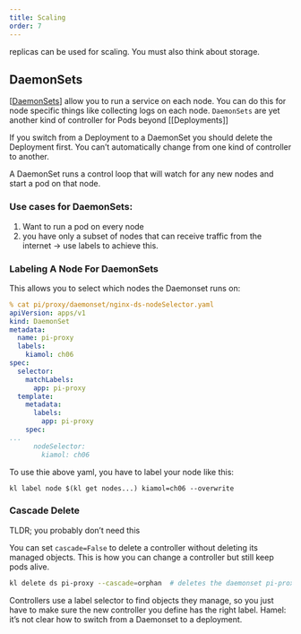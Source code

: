 ```yaml
---
title: Scaling
order: 7
---
```


replicas can be used for scaling.   You must also think about storage.  

## DaemonSets

[[DaemonSets]] allow you to run a service on each node.  You can do this for node specific things like collecting logs on each node.  `DaemonSets` are yet another kind of controller for Pods beyond [[Deployments]]

If you switch from a Deployment to a DaemonSet you should delete the Deployment first.  You can't automatically change from one kind of controller to another.

A DaemonSet runs a control loop that will watch for any new nodes and start a pod on that node.

### Use cases for DaemonSets:
1. Want to run a pod on every node
2. you have only a subset of nodes that can receive traffic from the internet -> use labels to achieve this.  

### Labeling A Node For DaemonSets

This allows you to select which nodes the Daemonset runs on:

```yaml
% cat pi/proxy/daemonset/nginx-ds-nodeSelector.yaml
apiVersion: apps/v1
kind: DaemonSet
metadata:
  name: pi-proxy
  labels:
    kiamol: ch06
spec:
  selector:
    matchLabels:
      app: pi-proxy
  template:
    metadata:
      labels:
        app: pi-proxy
    spec:
...
      nodeSelector:
        kiamol: ch06
```

To use thie above yaml, you have to label your node like this:

```
kl label node $(kl get nodes...) kiamol=ch06 --overwrite
```

### Cascade Delete

TLDR; you probably don't need this

You can set `cascade=False` to delete a controller without deleting its managed objects.  This is how you can change a controller but still keep pods alive. 

```bash
kl delete ds pi-proxy --cascade=orphan  # deletes the daemonset pi-proxy
```

Controllers use a label selector to find objects they manage, so you just have to make sure the new controller you define has the right label.  Hamel: it's not clear how to switch from a Daemonset to a deployment.  